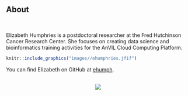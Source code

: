 ###
###
&nbsp;
&nbsp;
&nbsp;
&nbsp;
&nbsp;

## About {.tabset .tabset-fade}
&nbsp;

Elizabeth Humphries is a postdoctoral researcher at the Fred Hutchinson Cancer Research Center. She focuses on creating data science and bioinformatics training activities for the AnVIL Cloud Computing Platform.

```r
knitr::include_graphics("images//ehumphries.jfif")
```

You can find Elizabeth on GitHub at [ehumph](https://ehumph/).



&nbsp;<center>
![](http://ghchart.rshah.org/DA2536/carriewright11.svg){width=500px, }
</center>

&nbsp;
&nbsp;


<script type="text/javascript" id="clustrmaps" src="//cdn.clustrmaps.com/map_v2.js?cl=0e1633&w=300&t=tt&d=mMJdncczrKczeO0j6-ofVvIOdAmrUwpy0FcAIJeCdV0&co=0b4975&cmo=3acc3a&cmn=ff5353&ct=cdd4d9"></script>


<!-- <script type='text/javascript' id='clustrmaps' src='//cdn.clustrmaps.com/map_v2.js?cl=0e1633&w=300&t=n&d=mMJdncczrKczeO0j6-ofVvIOdAmrUwpy0FcAIJeCdV0&co=0b4975&ct=cdd4d9&cmo=3acc3a&cmn=ff5353'></script> -->